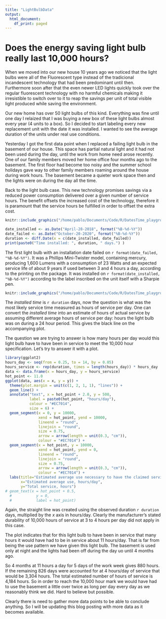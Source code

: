 ```yaml
---
title: "LightBulbData"
output:
  html_document:
    df_print: paged
---
```


# Does the energy saving light bulb really last 10,000 hours?

When we moved into our new house 10 years ago we noticed that the light bulbs were all of the Fluorescent type instead of the tradicional incandescent technology that had been predominant until then.
Furthermore soon after that the even newer LED lights quickly took over the regular fluorescent technology with no harmful chemicals making it irresistible to switch over to it to reap the savings per unit of total visible light produced while saving the environment.

Our new home has over 50 light bulbs of this kind. Everything was fine until one day I relaized that I was buying a new box of these light bulbs almost every year (4 units to a box). So I decided to start labeling every new replacement unit with the date it was installed. I wanted to see the average duration of the units under real use conditions.

Yesterday I got the first data point when I replaced a failing light bulb in the basement of our house. This space has partial natural light and it had not been used during the day, until the work from home need arose recently. One of our family members moved her home office four months ago to the basement. The first floor had become too noisy and the summer school holidays gave way to other family members roaming around the house during work hours. The basement became a quieter work space then and the lights were on during the day all the time.

Back to the light bulb case. This new technology promises savings via a reduced power consumption delivered over a given number of service hours. The benefit offsets the increased cost of the technology, therefore it is paramount that the service hours be fulfilled in order to offset the extra cost.

```r
knitr::include_graphics("/home/pablo/Documents/Code/R/DatesTime_playground/images/10000Claim.jpeg")
```

```r
date_installed <- as.Date("April-28-2018", format("%B-%d-%Y"))
date_failed <- as.Date("October-20-2020", format("%B-%d-%Y"))
duration <- diff.Date(x = c(date_installed, date_failed))
print(paste0("Time installed: ", duration, " days.") )
```

The first light bulb with an installation date failed on `r format(date_failed, "%B-%d-%Y")`. It was a Phillips Mini-Twister model, containing mercury, producing 1,600 Lumens with a consumption of 23 Watts  and an expected service life of about 9 years if used between 3 and  4 hours a day, according to the printing on the package. It was installed on `r format(date_installed, "%B-%d-%Y")` according to the label inscribed on the unit itself with a Sharpie pen.  

```r
knitr::include_graphics("/home/pablo/Documents/Code/R/DatesTime_playground/images/LightBulb.jpeg")
```

The _installed time_ is `r duration` days, now the question is what was the most likely service time measured as hours of service per day.
One can convert the _installed time_ into an estimate of hours of actual service by assuming different average hours of service per day: hours the light bulb was on during a 24 hour period. This gives the black line on the accompanying plot.

The question we are trying to answer is how many hours per day would this light bulb have to have been in service to meet the 10,000 hour specification. Let's try to answer it with a plot.


```r
library(ggplot2)
hours_day <- seq(from = 0.25, to = 14, by = 0.05)
hours_service <- rep(duration, times = length(hours_day)) * hours_day
data <- data.frame(x = hours_day, y = hours_service)
hot_point <- 11.0
ggplot(data, aes(x = x, y = y)) +
  theme(plot.margin = unit(c(1, 2, 1, 1), "lines")) +
  geom_line() +
  annotate("text", x = hot_point + 2.0, y = 500,
           label = paste0(hot_point, "hours/day"),
           colour = "#EC7014",
           size = 6) +
  geom_segment(x = 0, y = 10000,
               xend = hot_point, yend = 10000,
               lineend = "round",
               linejoin = "round",
               size = 0.75,
               arrow = arrow(length = unit(0.3, "cm")),
               colour = "#EC7014") +
  geom_segment(x = hot_point, y = 10000,
               xend = hot_point, yend = 0,
               lineend = "round",
               linejoin = "round",
               size = 0.75,
               arrow = arrow(length = unit(0.3, "cm")),
               colour = "#EC7014") +
  labs(title="Estimated average use necessary to have the claimed service time for a\nlight bulb that failed after 906 days of the installation date.",
       x="Estimated average use, hours/day",
       y="Total service, hours")
# geom_text(x = hot_point + 0.5, 
  #           y = 0,
  #           label = hot_point)
```

Again, the straight line was created using the observed duration `r duration` days, multiplied by the _x_ axis in hours/day. Clearly the manufacturer's stated durability of  10,000 hours of service at 3 to 4 hours per day did not apply in this case. 

The plot indicates that for this light bulb to have been in service that many hours it would have had to be in service about 11 hours/day. That is far from being the use pattern we have given this light bulb. The basement is used only at night and the lights had been off during the day uo until 4 months ago.

So 4 months at 11 hours a day for  5 days of the work week gives 880 hours. If the remaining 826 days were accounted for at 4 hours/day of service  that would be 3,304 hours. The total estimated number of hours of service is 4,184 hours. So in order to reach the 10,000 hour mark we would have had to use the basement a little over twice as long per day every day as we reasonably think we did. Hard to believe but possible.

Clearly there is need to gather more data points to be able to conclude anything.
So I will be updating this blog posting with more data as it becomes available.